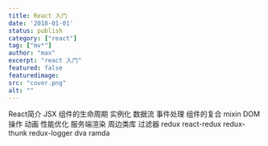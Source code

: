 ```yaml
---
title: React 入门
date: '2018-01-01'
status: publish
category: ["react"]
tag: ["mv*"]
author: "max"
excerpt: "react 入门"
featured: false
featuredimage:
src: "cover.png"
alt: ""
---
```







React简介
JSX
组件的生命周期
实例化
数据流
事件处理
组件的复合
mixin
DOM操作
动画
性能优化
服务端渲染
周边类库
过滤器
redux
react-redux
redux-thunk
redux-logger
dva
ramda

